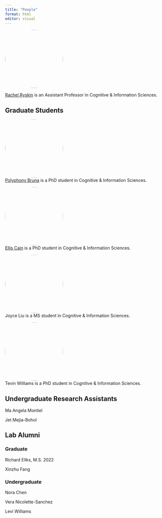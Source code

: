 ```yaml
---
title: "People"
format: html
editor: visual
---
```


<div>

![](img/avatar.jpg){style="border-radius: 50%;" width="191"}\

[Rachel Ryskin](http://rachelrysk.in) is an Assistant Professor in
Cognitive & Information Sciences.

</div>

## Graduate Students

::: {layout-ncol="2"}
![](img/Bruna_profile.jpg){style="border-radius: 50%;" width="191"}\
[Polyphony Bruna](https://www.linkedin.com/in/polyphonyjbruna/) is a PhD
student in Cognitive & Information Sciences.
:::

::: {layout-ncol="2"}
![](img/avatar_cain.jpeg){style="border-radius: 50%;" width="191"}\
[Ellis Cain](https://ellisc.dev/) is a PhD student in Cognitive &
Information Sciences.
:::

::: {layout-ncol="2"}
![](img/avatar_liu.jpg){style="border-radius: 50%;" width="191"}\
Joyce Liu is a MS student in Cognitive & Information Sciences.
:::

::: {layout-ncol="2"}
![](img/avatar_williams.jpeg){style="border-radius: 50%;" width="191"}\
Tevin Williams is a PhD student in Cognitive & Information Sciences.
:::

## Undergraduate Research Assistants

Ma Angela Montiel

Jet Mejia-Bohol

## Lab Alumni

### Graduate

Richard Ellks, M.S. 2022

Xinzhu Fang

### Undergraduate

Nora Chen

Vera Nicolette-Sanchez

Levi Williams
